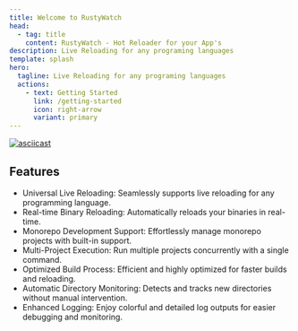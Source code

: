 ```yaml
---
title: Welcome to RustyWatch
head:
  - tag: title
    content: RustyWatch - Hot Reloader for your App's
description: Live Reloading for any programing languages
template: splash
hero:
  tagline: Live Reloading for any programing languages
  actions:
    - text: Getting Started
      link: /getting-started
      icon: right-arrow
      variant: primary
---
```


[![asciicast](https://asciinema.org/a/678683.svg)](https://asciinema.org/a/678683)

## Features

- Universal Live Reloading: Seamlessly supports live reloading for any programming language.
- Real-time Binary Reloading: Automatically reloads your binaries in real-time.
- Monorepo Development Support: Effortlessly manage monorepo projects with built-in support.
- Multi-Project Execution: Run multiple projects concurrently with a single command.
- Optimized Build Process: Efficient and highly optimized for faster builds and reloading.
- Automatic Directory Monitoring: Detects and tracks new directories without manual intervention.
- Enhanced Logging: Enjoy colorful and detailed log outputs for easier debugging and monitoring.

